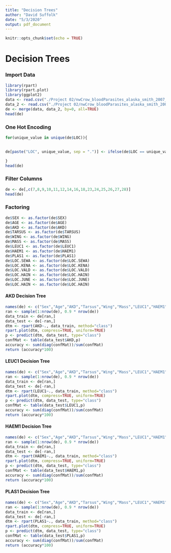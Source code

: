 ```yaml
---
title: "Decision Trees"
author: "David Suffolk"
date: "5/3/2020"
output: pdf_document
---
```


```r
knitr::opts_chunk$set(echo = TRUE)
```

# Decision Trees #  
  
### Import Data ###  

```r
library(rpart)
library(rpart.plot)
library(ggplot2)
data <- read.csv("./Project 02/nwCrow_bloodParasites_alaska_smith_2007_2008/nwCrow_sampling_alaska_smith_2007_2008.csv")
data_2 <- read.csv("./Project 02/nwCrow_bloodParasites_alaska_smith_2007_2008/nwCrow_bloodParasites_alaska_smith_2007_2008.csv")
de <- merge(data, data_2, by=0, all=TRUE)
head(de)
```

### One Hot Encoding ###

```r
for(unique_value in unique(de$LOC)){
 

de[paste("LOC", unique_value, sep = ".")] <- ifelse(de$LOC == unique_value, 1, 0)

}
head(de)
```

### Filter Columns ###

```r
de <- de[,c(7,8,9,10,11,12,14,16,18,23,24,25,26,27,28)]
head(de)
```
 
### Factoring ###   
  
```r
de$SEX <- as.factor(de$SEX)
de$AGE <- as.factor(de$AGE)
de$AKD <- as.factor(de$AKD)
de$TARSUS <- as.factor(de$TARSUS)
de$WING <- as.factor(de$WING)
de$MASS <- as.factor(de$MASS)
de$LEUC1 <- as.factor(de$LEUC1)
de$HAEM1 <- as.factor(de$HAEM1)
de$PLAS1 <- as.factor(de$PLAS1)
de$LOC.SEWA <- as.factor(de$LOC.SEWA)
de$LOC.KENA <- as.factor(de$LOC.KENA)
de$LOC.VALD <- as.factor(de$LOC.VALD)
de$LOC.HAIN <- as.factor(de$LOC.HAIN)
de$LOC.JUNE <- as.factor(de$LOC.JUNE)
de$LOC.HAIN <- as.factor(de$LOC.HAIN)
```


#### AKD Decision Tree ####

```r
names(de) <- c("Sex","Age","AKD","Tarsus","Wing","Mass","LEUC1","HAEM1","PLAS1","SEWA","KENA","VALD","HAIN","JUNE","HOME")
ran <- sample(1:nrow(de), 0.9 * nrow(de))
data_train <- de[ran,]
data_test <- de[-ran,]
dtm <- rpart(AKD~., data_train, method="class")
rpart.plot(dtm, compress=TRUE, uniform=TRUE)
p <- predict(dtm, data_test, type="class")
confMat <- table(data_test$AKD,p)
accuracy <- sum(diag(confMat))/sum(confMat)
return (accuracy*100)
```

#### LEUC1 Decision Tree ####

```r
names(de) <- c("Sex","Age","AKD","Tarsus","Wing","Mass","LEUC1","HAEM1","PLAS1","SEWA","KENA","VALD","HAIN","JUNE","HOME")
ran <- sample(1:nrow(de), 0.9 * nrow(de))
data_train <- de[ran,]
data_test <- de[-ran,]
dtm <- rpart(LEUC1~., data_train, method="class")
rpart.plot(dtm, compress=TRUE, uniform=TRUE)
p <- predict(dtm, data_test, type="class")
confMat <- table(data_test$LEUC1,p)
accuracy <- sum(diag(confMat))/sum(confMat)
return (accuracy*100)
```

#### HAEM1 Decision Tree ####

```r
names(de) <- c("Sex","Age","AKD","Tarsus","Wing","Mass","LEUC1","HAEM1","PLAS1","SEWA","KENA","VALD","HAIN","JUNE","HOME")
ran <- sample(1:nrow(de), 0.9 * nrow(de))
data_train <- de[ran,]
data_test <- de[-ran,]
dtm <- rpart(HAEM1~., data_train, method="class")
rpart.plot(dtm, compress=TRUE, uniform=TRUE)
p <- predict(dtm, data_test, type="class")
confMat <- table(data_test$HAEM1,p)
accuracy <- sum(diag(confMat))/sum(confMat)
return (accuracy*100)
```

#### PLAS1 Decision Tree ####

```r
names(de) <- c("Sex","Age","AKD","Tarsus","Wing","Mass","LEUC1","HAEM1","PLAS1","SEWA","KENA","VALD","HAIN","JUNE","HOME")
ran <- sample(1:nrow(de), 0.9 * nrow(de))
data_train <- de[ran,]
data_test <- de[-ran,]
dtm <- rpart(PLAS1~., data_train, method="class")
rpart.plot(dtm, compress=TRUE, uniform=TRUE)
p <- predict(dtm, data_test, type="class")
confMat <- table(data_test$PLAS1,p)
accuracy <- sum(diag(confMat))/sum(confMat)
return (accuracy*100)
```

